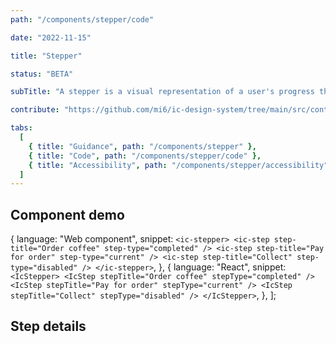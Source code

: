 ```yaml
---
path: "/components/stepper/code"

date: "2022-11-15"

title: "Stepper"

status: "BETA"

subTitle: "A stepper is a visual representation of a user's progress through a predefined set of steps in a linear process."

contribute: "https://github.com/mi6/ic-design-system/tree/main/src/content/structured/components/stepper.mdx"

tabs:
  [
    { title: "Guidance", path: "/components/stepper" },
    { title: "Code", path: "/components/stepper/code" },
    { title: "Accessibility", path: "/components/stepper/accessibility" },
  ]
---
```



## Component demo

  {
    language: "Web component",
    snippet: `<ic-stepper>
    <ic-step step-title="Order coffee" step-type="completed" />
    <ic-step step-title="Pay for order" step-type="current" />
    <ic-step step-title="Collect" step-type="disabled" />
</ic-stepper>`,
  },
  {
    language: "React",
    snippet: `<IcStepper>
    <IcStep stepTitle="Order coffee" stepType="completed" />
    <IcStep stepTitle="Pay for order" stepType="current" />
    <IcStep stepTitle="Collect" stepType="disabled" />
</IcStepper>`,
  },
];

<ComponentPreview snippets={snippets}>
  <IcStepper>
    <IcStep stepTitle="Order coffee" stepType="completed" />
    <IcStep stepTitle="Pay for order" stepType="current" />
    <IcStep stepTitle="Collect" stepType="disabled" />
  </IcStepper>
</ComponentPreview>

## Step details

<ComponentDetails component="ic-step" />
